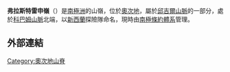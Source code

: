 {{coord|82|12|S|158|38|E|source:GNIS|display=title}}

'''弗拉斯特雷申嶺'''（{{lang-en|Frustration Ridge}}）是[[南極洲|南極洲]]的山嶺，位於[[奧次地|奧次地]]，屬於[[邱吉爾山脈|邱吉爾山脈]]的一部分，處於[[科巴姆山脈|科巴姆山脈]]北端，以[[新西蘭|新西蘭]]探險隊命名，現時由[[南極條約體系|南極條約體系]]管理。

==外部連結==
{{cite gnis | type = antarid | id = 5354| name = Frustration Ridge | accessdate = 2012-04-11}}

{{DEFAULTSORT:Frustration Ridge}}
[[Category:奧次地山脊|Category:奧次地山脊]]


{{OatesLand-geo-stub}}